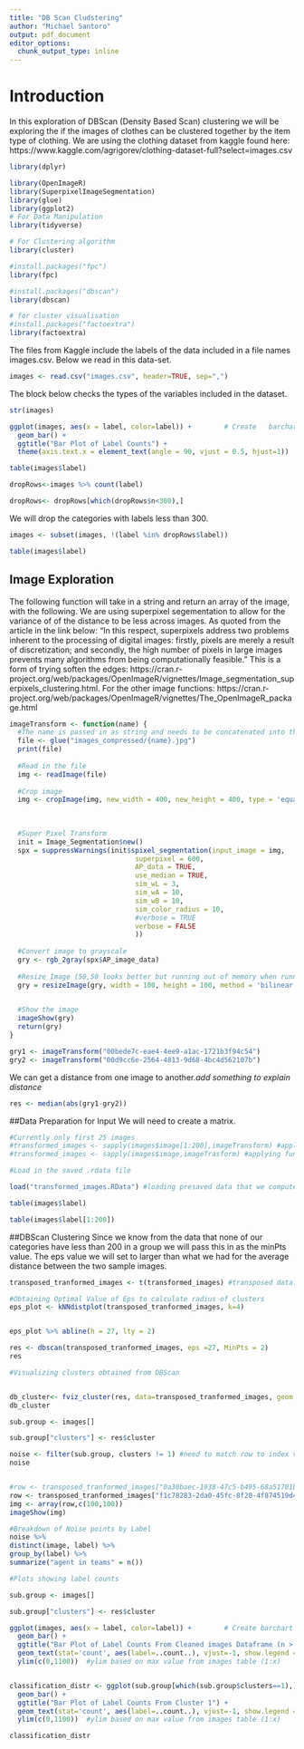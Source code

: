 ---
title: "DB Scan Cludstering"
author: "Michael Santoro"
output: pdf_document
editor_options: 
  chunk_output_type: inline
---

# Introduction
In this exploration of DBScan (Density Based Scan) clustering we will be exploring the if the images of clothes can be clustered together by the item
type of clothing. We are using the clothing dataset from kaggle found here: https://www.kaggle.com/agrigorev/clothing-dataset-full?select=images.csv

```{r}

library(dplyr)

library(OpenImageR)
library(SuperpixelImageSegmentation)
library(glue)
library(ggplot2)
# For Data Manipulation
library(tidyverse) 

# For Clustering algorithm
library(cluster)

#install.packages("fpc")
library(fpc)

#install.packages("dbscan")
library(dbscan)

# for cluster visualisation
#install.packages("factoextra")
library(factoextra)
```

The files from Kaggle include the labels of the data included in a file names images.csv. Below we read in this data-set.

```{r}
images <- read.csv("images.csv", header=TRUE, sep=",") 
```

The block below checks the types of the variables included in the dataset.

```{r}
str(images)
```

```{r}
ggplot(images, aes(x = label, color=label)) +        # Create   barchart with ggplot2
  geom_bar() +
  ggtitle("Bar Plot of Label Counts") +
  theme(axis.text.x = element_text(angle = 90, vjust = 0.5, hjust=1))  ###YM
```

```{r}
table(images$label)
```

```{r}
dropRows<-images %>% count(label)

dropRows<- dropRows[which(dropRows$n<300),]

```

We will drop the categories with labels less than 300.

```{r}
images <- subset(images, !(label %in% dropRows$label))

```

```{r}
table(images$label)

```

## Image Exploration

The following function will take in a string and return an array of the image, with the following.
We are using superpixel segementation to allow for the variance of of the distance to be less across images. As quoted from the article in the link below: "In this respect, superpixels address two problems inherent to the processing of digital images: firstly, pixels are merely a result of discretization; and secondly, the high number of pixels in large images prevents many algorithms from being computationally feasible."
This is a form of trying soften the edges: https://cran.r-project.org/web/packages/OpenImageR/vignettes/Image_segmentation_superpixels_clustering.html.
For the other image functions: https://cran.r-project.org/web/packages/OpenImageR/vignettes/The_OpenImageR_package.html

```{r}
imageTransform <- function(name) {
  #The name is passed in as string and needs to be concatenated into the file path
  file <- glue("images_compressed/{name}.jpg")
  print(file)
  
  #Read in the file
  img <- readImage(file)
  
  #Crop image
  img <- cropImage(img, new_width = 400, new_height = 400, type = 'equal_spaced')
  
  
  
  #Super Pixel Transform
  init = Image_Segmentation$new()
  spx = suppressWarnings(init$spixel_segmentation(input_image = img, 
                               superpixel = 600, 
                               AP_data = TRUE,
                               use_median = TRUE, 
                               sim_wL = 3, 
                               sim_wA = 10, 
                               sim_wB = 10,
                               sim_color_radius = 10, 
                               #verbose = TRUE
                               verbose = FALSE
                               ))
  
  #Convert image to grayscale
  gry <- rgb_2gray(spx$AP_image_data)
  
  #Resize Image (50,50 looks better but running out of memory when running DBScan)
  gry = resizeImage(gry, width = 100, height = 100, method = 'bilinear', normalize_pixels = TRUE)

  
  #Show the image
  imageShow(gry)
  return(gry)
}
```

```{r}
gry1 <- imageTransform("00bede7c-eae4-4ee9-a1ac-1721b3f94c54")
gry2 <- imageTransform("00d9cc6e-2564-4813-9d68-4bc4d562107b")
```

We can get a distance from one image to another.*add something to explain distance*

```{r}
res <- median(abs(gry1-gry2))

```


##Data Preparation for Input
We will need to create a matrix.

```{r}
#Currently only first 25 images
#transformed_images <- sapply(images$image[1:200],imageTransform) #applying function to first 200 images
#transformed_images <- sapply(images$image,imageTrasform) #applying function to total dataset

#Load in the saved .rdata file

load("transformed_images.RData") #loading presaved data that we computed 

```


```{r}
table(images$label)

table(images$label[1:200])
```

##DBScan Clustering
Since we know from the data that none of our categories have less than 200 in a group we will pass this in as the minPts value.
The eps value we will set to larger than what we had for the average distance between the two sample images.

```{r} 

transposed_tranformed_images <- t(transformed_images) #transposed dataframe to swap rows and columns for processing

#Obtaining Optimal Value of Eps to calculate radius of clusters
eps_plot <- kNNdistplot(transposed_tranformed_images, k=4) 


eps_plot %>% abline(h = 27, lty = 2)

```

```{r}
res <- dbscan(transposed_tranformed_images, eps =27, MinPts = 2)
res
```

```{r} 
#Visualizing clusters obtained from DBScan


db_cluster<- fviz_cluster(res, data=transposed_tranformed_images, geom = "point" ) #cluster visualization
db_cluster
```



```{r}
sub.group <- images[]

sub.group["clusters"] <- res$cluster 

noise <- filter(sub.group, clusters != 1) #need to match row to index value 
noise


#row <- transposed_tranformed_images["0a30baec-1938-47c5-b495-68a51701b43d",] #noise point 
row <- transposed_tranformed_images["f1c78283-2da0-45fc-8f20-4f874519d415",] #ideal
img <- array(row,c(100,100))
imageShow(img)
```

```{r}

#Breakdown of Noise points by Label 
noise %>%
distinct(image, label) %>%
group_by(label) %>%
summarize("agent in teams" = n())
```
```{r}

#Plots showing label counts

sub.group <- images[]

sub.group["clusters"] <- res$cluster 

ggplot(images, aes(x = label, color=label)) +        # Create barchart of counts with ggplot2
  geom_bar() +
  ggtitle("Bar Plot of Label Counts From Cleaned images Dataframe (n > 300)") + 
  geom_text(stat='count', aes(label=..count..), vjust=-1, show.legend = FALSE) + 
  ylim(c(0,1100))  #ylim based on max value from images table (1:x)



```
```{r}
classification_distr <- ggplot(sub.group[which(sub.group$clusters==1),], aes(x = label, color=label)) +        # Create barchart of counts with ggplot2
  geom_bar() +
  ggtitle("Bar Plot of Label Counts From Cluster 1") + 
  geom_text(stat='count', aes(label=..count..), vjust=-1, show.legend = FALSE) + 
  ylim(c(0,1100))  #ylim based on max value from images table (1:x)

classification_distr

```

